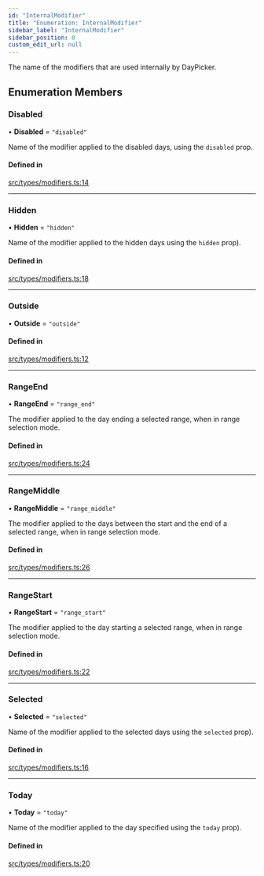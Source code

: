 ```yaml
---
id: "InternalModifier"
title: "Enumeration: InternalModifier"
sidebar_label: "InternalModifier"
sidebar_position: 0
custom_edit_url: null
---
```


The name of the modifiers that are used internally by DayPicker.

## Enumeration Members

### Disabled

• **Disabled** = ``"disabled"``

Name of the modifier applied to the disabled days, using the `disabled` prop.

#### Defined in

[src/types/modifiers.ts:14](https://github.com/gpbl/react-day-picker/blob/507320a5a/src/types/modifiers.ts#L14)

___

### Hidden

• **Hidden** = ``"hidden"``

Name of the modifier applied to the hidden days using the `hidden` prop).

#### Defined in

[src/types/modifiers.ts:18](https://github.com/gpbl/react-day-picker/blob/507320a5a/src/types/modifiers.ts#L18)

___

### Outside

• **Outside** = ``"outside"``

#### Defined in

[src/types/modifiers.ts:12](https://github.com/gpbl/react-day-picker/blob/507320a5a/src/types/modifiers.ts#L12)

___

### RangeEnd

• **RangeEnd** = ``"range_end"``

The modifier applied to the day ending a selected range, when in range selection mode.

#### Defined in

[src/types/modifiers.ts:24](https://github.com/gpbl/react-day-picker/blob/507320a5a/src/types/modifiers.ts#L24)

___

### RangeMiddle

• **RangeMiddle** = ``"range_middle"``

The modifier applied to the days between the start and the end of a selected range, when in range selection mode.

#### Defined in

[src/types/modifiers.ts:26](https://github.com/gpbl/react-day-picker/blob/507320a5a/src/types/modifiers.ts#L26)

___

### RangeStart

• **RangeStart** = ``"range_start"``

The modifier applied to the day starting a selected range, when in range selection mode.

#### Defined in

[src/types/modifiers.ts:22](https://github.com/gpbl/react-day-picker/blob/507320a5a/src/types/modifiers.ts#L22)

___

### Selected

• **Selected** = ``"selected"``

Name of the modifier applied to the selected days using the `selected` prop).

#### Defined in

[src/types/modifiers.ts:16](https://github.com/gpbl/react-day-picker/blob/507320a5a/src/types/modifiers.ts#L16)

___

### Today

• **Today** = ``"today"``

Name of the modifier applied to the day specified using the `today` prop).

#### Defined in

[src/types/modifiers.ts:20](https://github.com/gpbl/react-day-picker/blob/507320a5a/src/types/modifiers.ts#L20)

